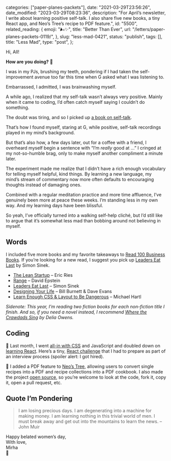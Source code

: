
  categories: ["paper-planes-packets"],
  date: "2021-03-29T23:56:26",
  date_modified: "2023-03-29T08:23:36",
  description:
    "For April’s newsletter, I write about learning positive self-talk. I also share five new books, a tiny React app, and Neo’s Tree’s recipe to PDF feature.",
  id: "5500",
  related_reading: {
    emoji: "🌬✨",
    title: "Better Than Ever",
    url: "/letters/paper-planes-packets-0119/",
  },
  slug: "less-mad-0421",
  status: "publish",
  tags: [],
  title: "Less Mad",
  type: "post",
};


Hi, All!

**How are you doing?** 🐝

I was in my PJs, brushing my teeth, pondering if I had taken the self-improvement avenue too far this time when G asked what I was listening to.

Embarrassed, I admitted, I was brainwashing myself.

A while ago, I realized that my self-talk wasn’t always very positive. Mainly when it came to coding, I’d often catch myself saying I couldn’t do something.

The doubt was tiring, and so I picked up [a book on self-talk](https://www.amazon.com/What-When-Talk-Your-Self/dp/1501171992/).

That’s how I found myself, staring at G, while positive, self-talk recordings played in my mind’s background.

But that’s also how, a few days later, out for a coffee with a friend, I overheard myself begin a sentence with “I’m *really* good at …” I cringed at my not-so-humble brag, only to make myself another compliment a minute later.

The experiment made me realize that I didn’t have a rich enough vocabulary for telling myself helpful, kind things. By learning a new language, my mind’s stream of commentary now more often defaults to encouraging thoughts instead of damaging ones.

Combined with a regular meditation practice and more time affluence, I’ve genuinely been more at peace these weeks. I’m standing less in my own way. And my learning days have been blissful.

So yeah, I’ve officially turned into a walking self-help cliché, but I’d still like to argue that it’s somewhat less mad than bobbing around not believing in myself.

## Words

I included five more books and my favorite takeaways to [Read 100 Business Books](/posts/read-100-books/#finished-reads). If you’re looking for a new read, I suggest you pick up [Leaders Eat Last](/posts/read-100-books/#leaders-eat-last) by Simon Sinek.

- [The Lean Startup](/posts/read-100-books/#the-lean-startup) – Eric Ries
- [Range](/posts/read-100-books/#range) – David Epstein
- [Leaders Eat Last](/posts/read-100-books/#leaders-eat-last) – Simon Sinek
- [Des](/posts/read-100-books/#pitch-perfect)[i](/posts/read-100-books/#designing-your-lifet)[gning Your Life](/posts/read-100-books/#designing-your-life) – Bill Burnett & Dave Evans
- [Learn Enough CSS & Layout to Be Dangerous](/posts/read-100-books/#learn-enough-css-layout-to-be-dangerous) – Michael Hartl

_Sidenote: This year, I’m reading two fiction books for each non-fiction title I finish. And so, if you need a novel instead, I recommend [Where the Crawdads Sing](https://www.amazon.com/Where-Crawdads-Sing-Delia-Owens-ebook/dp/B078GD3DRG/) by Delia Owens._

## Coding

🚀 Last month, I went [all-in with CSS](https://css-for-js.dev/) and JavaScript and doubled down on [learning React](https://epicreact.dev/learn). Here’s a tiny, [React challenge](https://github.com/mirhamasala/pokemon) that I had to prepare as part of an interview process (spoiler alert: I got hired).

🌳 I added a PDF feature to [Neo’s Tree](https://www.neostree.com), allowing users to convert single recipes into a PDF and recipe collections into a PDF cookbook. I also made the project [open source](https://github.com/mirhamasala/neostree), so you’re welcome to look at the code, fork it, copy it, open a pull request, etc.

## Quote I’m Pondering

> I am losing precious days. I am degenerating into a machine for making money. I am learning nothing in this trivial world of men. I must break away and get out into the mountains to learn the news. –John Muir

Happy belated women’s day,\
With love,\
Mirha\
🍯
